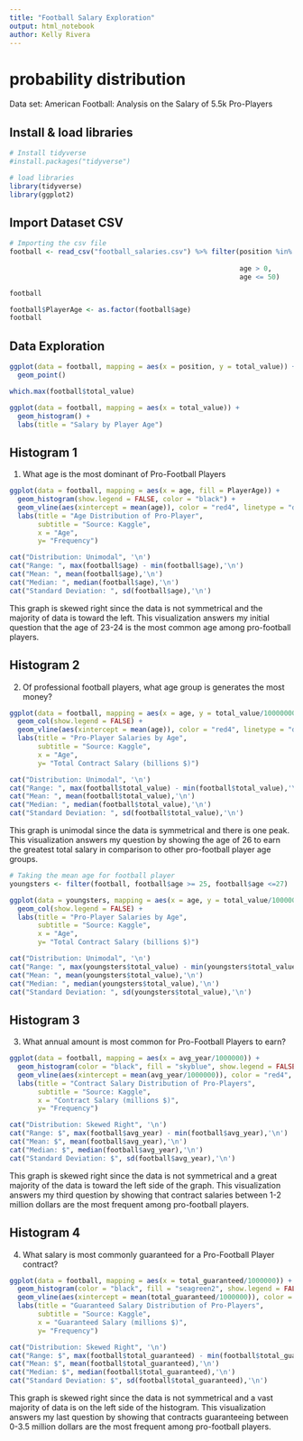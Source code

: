 ---
title: "Football Salary Exploration"
output: html_notebook
author: Kelly Rivera
---



# probability distribution

Data set: American Football: Analysis on the Salary of 5.5k Pro-Players

## Install & load libraries
```{r}
# Install tidyverse
#install.packages("tidyverse")

# load libraries
library(tidyverse)
library(ggplot2)
```


## Import Dataset CSV
```{r}
# Importing the csv file
football <- read_csv("football_salaries.csv") %>% filter(position %in% c("defensive-back", "offensive-line", "tight-end", "quarterback",
                                                                         "wide-receiver"),
                                                         age > 0, 
                                                         age <= 50)

football
```

```{r}
football$PlayerAge <- as.factor(football$age)
football
```



## Data Exploration 
```{r}
ggplot(data = football, mapping = aes(x = position, y = total_value)) + 
  geom_point() 
```

```{r}
which.max(football$total_value)
```

```{r}
ggplot(data = football, mapping = aes(x = total_value)) + 
  geom_histogram() +
  labs(title = "Salary by Player Age")
```
## Histogram 1

1. What age is the most dominant of Pro-Football Players
 
```{r}
ggplot(data = football, mapping = aes(x = age, fill = PlayerAge)) + 
  geom_histogram(show.legend = FALSE, color = "black") +
  geom_vline(aes(xintercept = mean(age)), color = "red4", linetype = "dashed") +
  labs(title = "Age Distribution of Pro-Player",
       subtitle = "Source: Kaggle",
       x = "Age",
       y= "Frequency")
```

```{r}
cat("Distribution: Unimodal", '\n')
cat("Range: ", max(football$age) - min(football$age),'\n')
cat("Mean: ", mean(football$age),'\n')
cat("Median: ", median(football$age),'\n')
cat("Standard Deviation: ", sd(football$age),'\n')

```

This graph is skewed right since the data is not symmetrical and the majority of data is toward the left.  This visualization answers my initial question that the age of 23-24 is the most common age among pro-football players. 


## Histogram 2

2. Of professional football players, what age group is generates the most money?

```{r}
ggplot(data = football, mapping = aes(x = age, y = total_value/100000000, fill = PlayerAge)) + 
  geom_col(show.legend = FALSE) +
  geom_vline(aes(xintercept = mean(age)), color = "red4", linetype = "dashed") +
  labs(title = "Pro-Player Salaries by Age",
       subtitle = "Source: Kaggle",
       x = "Age",
       y= "Total Contract Salary (billions $)")
```

```{r}
cat("Distribution: Unimodal", '\n')
cat("Range: ", max(football$total_value) - min(football$total_value),'\n')
cat("Mean: ", mean(football$total_value),'\n')
cat("Median: ", median(football$total_value),'\n')
cat("Standard Deviation: ", sd(football$total_value),'\n')
```

This graph is unimodal since the data is symmetrical and there is one peak.  This visualization answers my question by showing the age of 26 to earn the greatest total salary in comparison to other pro-football player age groups. 


```{r}
# Taking the mean age for football player 
youngsters <- filter(football, football$age >= 25, football$age <=27)
```

```{r}
ggplot(data = youngsters, mapping = aes(x = age, y = total_value/100000000, fill = PlayerAge)) + 
  geom_col(show.legend = FALSE) +
  labs(title = "Pro-Player Salaries by Age",
       subtitle = "Source: Kaggle",
       x = "Age",
       y= "Total Contract Salary (billions $)")
```

```{r}
cat("Distribution: Unimodal", '\n')
cat("Range: ", max(youngsters$total_value) - min(youngsters$total_value),'\n')
cat("Mean: ", mean(youngsters$total_value),'\n')
cat("Median: ", median(youngsters$total_value),'\n')
cat("Standard Deviation: ", sd(youngsters$total_value),'\n')

```


## Histogram 3

3. What annual amount is most common for Pro-Football Players to earn?

```{r}
ggplot(data = football, mapping = aes(x = avg_year/1000000)) + 
  geom_histogram(color = "black", fill = "skyblue", show.legend = FALSE) +
  geom_vline(aes(xintercept = mean(avg_year/1000000)), color = "red4", linetype = "dashed") +
  labs(title = "Contract Salary Distribution of Pro-Players",
       subtitle = "Source: Kaggle",
       x = "Contract Salary (millions $)",
       y= "Frequency")
```


```{r}
cat("Distribution: Skewed Right", '\n')
cat("Range: $", max(football$avg_year) - min(football$avg_year),'\n')
cat("Mean: $", mean(football$avg_year),'\n')
cat("Median: $", median(football$avg_year),'\n')
cat("Standard Deviation: $", sd(football$avg_year),'\n')

```

This graph is skewed right since the data is not symmetrical and a great majority of the data is toward the left side of the graph.  This visualization answers my third question by showing that contract salaries between 1-2 million dollars are the most frequent among pro-football players. 


## Histogram 4

4. What salary is most commonly guaranteed for a Pro-Football Player contract? 

```{r}
ggplot(data = football, mapping = aes(x = total_guaranteed/1000000)) + 
  geom_histogram(color = "black", fill = "seagreen2", show.legend = FALSE) +
  geom_vline(aes(xintercept = mean(total_guaranteed/1000000)), color = "navy", linetype = "longdash") +
  labs(title = "Guaranteed Salary Distribution of Pro-Players",
       subtitle = "Source: Kaggle",
       x = "Guaranteed Salary (millions $)",
       y= "Frequency")
```


```{r}
cat("Distribution: Skewed Right", '\n')
cat("Range: $", max(football$total_guaranteed) - min(football$total_guaranteed),'\n')
cat("Mean: $", mean(football$total_guaranteed),'\n')
cat("Median: $", median(football$total_guaranteed),'\n')
cat("Standard Deviation: $", sd(football$total_guaranteed),'\n')

```

This graph is skewed right since the data is not symmetrical and a vast majority of data is on the left side of the histogram.  This visualization answers my last question by showing that contracts guaranteeing between 0-3.5 million dollars are the most frequent among pro-football players.
